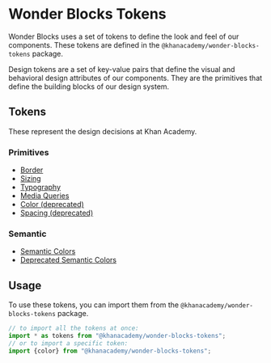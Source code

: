 


<Meta title="Packages / Tokens / Overview" />

# Wonder Blocks Tokens

Wonder Blocks uses a set of tokens to define the look and feel of our
components. These tokens are defined in the `@khanacademy/wonder-blocks-tokens`
package.

Design tokens are a set of key-value pairs that define the visual and behavioral
design attributes of our components. They are the primitives that define the
building blocks of our design system.

## Tokens

These represent the design decisions at Khan Academy.

### Primitives

- <a href="../?path=/docs/packages-tokens-border--docs">Border</a>
- <a href="../?path=/docs/packages-tokens-sizing--docs">Sizing</a>
- <a href="../?path=/docs/packages-tokens-typography--docs">Typography</a>
- <a href="../?path=/docs/packages-tokens-media-queries--docs">Media Queries</a>
- <a href="../?path=/docs/packages-tokens-color--docs">Color (deprecated)</a>
- <a href="../?path=/docs/packages-tokens-spacing--docs">Spacing (deprecated)</a>

### Semantic

- <a href="../?path=/docs/packages-tokens-semantic-color--docs">Semantic Colors</a>
- <a href="../?path=/docs/packages-tokens-semantic-color--docs">Deprecated Semantic Colors</a>

## Usage

To use these tokens, you can import them from the
`@khanacademy/wonder-blocks-tokens` package.

```ts
// to import all the tokens at once:
import * as tokens from "@khanacademy/wonder-blocks-tokens";
// or to import a specific token:
import {color} from "@khanacademy/wonder-blocks-tokens";
```
